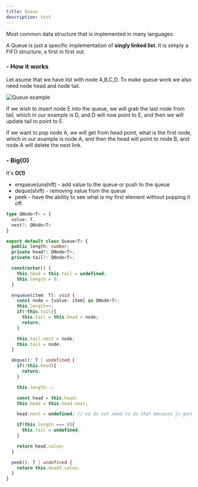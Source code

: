 ```yaml
---
title: Queue
description: test
---
```


<Callout>Most common data structure that is implemented in many languages.</Callout>

A Queue is just a specific implementation of **singly linked list**. It is simply a FIFO structure, a first in first out.

<h3 className="text-lg font-semibold">- How it works</h3>

Let asume that we have list with node A,B,C,D. To make queue work we also need node head and node tail. 

<img src="/images/algorithms/queue-base.png" alt="Queue example" className="my-6" />

If we wish to insert node E into the queue, we will grab the last node from tail, which in our example is D, and D will now point to E, and then we will update tail to point to E.

If we want to pop node A, we will get from head point, what is the first node, which in our example is node A, and then the head will point to node B, and node A will delete the next link.

<h3 className="text-lg font-semibold mt-7">- Big(O)</h3>

It's **O(1)**

- enqueue(unshift) - add value to the queue or push to the queue
- deque(shift) - removing value from the queue
- peek - have the ability to see what is my first element without popping it off.


```ts
type QNode<T> = {
  value: T,
  next?: QNode<T>
}

export default class Queue<T> {
  public length: number;
  private head?: QNode<T>;
  private tail?: QNode<T>;

  constructor() {
    this.head = this.tail = undefined;
    this.length = 0;
  }

  enqueue(item: T): void {
    const node = {value: item} as QNode<T>;
    this.length++;
    if(!this.tail){
      this.tail = this.head = node;
      return;
    }

    this.tail.next = node;
    this.tail = node;
  }

  deque(): T | undefined {
    if(!this.head){
      return;
    }

    this.length--;

    const head = this.head;
    this.head = this.head.next;

    head.next = undefined; // we do not need to do that because js garbage collection will remove value head.

    if(this.length === 0){
      this.tail = undefined;
    }

    return head.value;
  }

  peek(): T | undefined {
    return this.head?.value;
  }
}
```